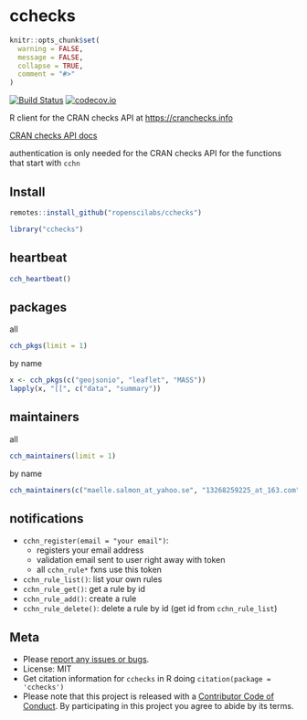 cchecks
=======

```r
knitr::opts_chunk$set(
  warning = FALSE,
  message = FALSE,
  collapse = TRUE,
  comment = "#>"
)
```

[![Build Status](https://travis-ci.com/ropenscilabs/cchecks.svg?branch=master)](https://travis-ci.com/ropenscilabs/cchecks)
[![codecov.io](https://codecov.io/github/ropenscilabs/cchecks/coverage.svg?branch=master)](https://codecov.io/github/ropenscilabs/cchecks?branch=master)

R client for the CRAN checks API at <https://cranchecks.info>

[CRAN checks API docs][docs]

authentication is only needed for the CRAN checks API for the functions that start with `cchn`

## Install

```r
remotes::install_github("ropenscilabs/cchecks")
```

```r
library("cchecks")
```

## heartbeat

```r
cch_heartbeat()
```

## packages

all

```r
cch_pkgs(limit = 1)
```

by name

```r
x <- cch_pkgs(c("geojsonio", "leaflet", "MASS"))
lapply(x, "[[", c("data", "summary"))
```

## maintainers

all

```r
cch_maintainers(limit = 1)
```

by name

```r
cch_maintainers(c("maelle.salmon_at_yahoo.se", "13268259225_at_163.com"))
```

## notifications

- `cchn_register(email = "your email")`: 
  - registers your email address
  - validation email sent to user right away with token
  - all `cchn_rule*` fxns use this token
- `cchn_rule_list()`: list your own rules
- `cchn_rule_get()`: get a rule by id
- `cchn_rule_add()`: create a rule
- `cchn_rule_delete()`: delete a rule by id (get id from `cchn_rule_list`)

## Meta

* Please [report any issues or bugs](https://github.com/ropenscilabs/cchecks/issues).
* License: MIT
* Get citation information for `cchecks` in R doing `citation(package = 'cchecks')`
* Please note that this project is released with a [Contributor Code of Conduct][coc]. By participating in this project you agree to abide by its terms.

[docs]: https://cranchecks.info/docs
[coc]: https://github.com/ropenscilabs/cchecks/blob/master/CODE_OF_CONDUCT.md

